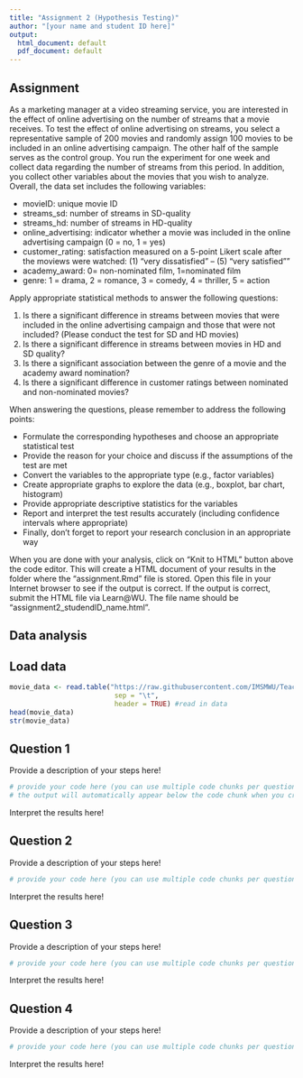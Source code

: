```yaml
---
title: "Assignment 2 (Hypothesis Testing)"
author: "[your name and student ID here]"
output:
  html_document: default
  pdf_document: default
---
```


## Assignment

As a marketing manager at a video streaming service, you are interested in the effect of online advertising on the number of streams that a movie receives. To test the effect of online advertising on streams, you select a representative sample of 200 movies and randomly assign 100 movies to be included in an online advertising campaign. The other half of the sample serves as the control group. You run the experiment for one week and collect data regarding the number of streams from this period. In addition, you collect other variables about the movies that you wish to analyze. Overall, the data set includes the following variables:

* movieID: unique movie ID
* streams_sd: number of streams in SD-quality
* streams_hd: number of streams in HD-quality
* online_advertising: indicator whether a movie was included in the online advertising campaign (0 = no, 1 = yes) 
* customer_rating: satisfaction measured on a 5-point Likert scale after the moviews were watched: (1) "very dissatisfied" – (5) "very satisfied""
* academy_award: 0= non-nominated film, 1=nominated film
* genre: 1 = drama, 2 = romance, 3 = comedy, 4 = thriller, 5 = action

Apply appropriate statistical methods to answer the following questions:

1. Is there a significant difference in streams between movies that were included in the online advertising campaign and those that were not included? (Please conduct the test for SD and HD movies)
2. Is there a significant difference in streams between movies in HD and SD quality?
3. Is there a significant association between the genre of a movie and the academy award nomination?
4. Is there a significant difference in customer ratings between nominated and non-nominated movies?

When answering the questions, please remember to address the following points:

* Formulate the corresponding hypotheses and choose an appropriate statistical test
* Provide the reason for your choice and discuss if the assumptions of the test are met 
* Convert the variables to the appropriate type (e.g., factor variables)
* Create appropriate graphs to explore the data (e.g., boxplot, bar chart, histogram)
* Provide appropriate descriptive statistics for the variables
* Report and interpret the test results accurately (including confidence intervals where appropriate)  
* Finally, don't forget to report your research conclusion in an appropriate way

When you are done with your analysis, click on "Knit to HTML" button above the code editor. This will create a HTML document of your results in the folder where the "assignment.Rmd" file is stored. Open this file in your Internet browser to see if the output is correct. If the output is correct, submit the HTML file via Learn\@WU. The file name should be "assignment2_studendID_name.html".

## Data analysis

## Load data

```r
movie_data <- read.table("https://raw.githubusercontent.com/IMSMWU/Teaching/master/MRDA2017/assignment1.4.dat", 
                          sep = "\t", 
                          header = TRUE) #read in data
head(movie_data)
str(movie_data)
```

## Question 1

Provide a description of your steps here!

```r
# provide your code here (you can use multiple code chunks per question if you like)
# the output will automatically appear below the code chunk when you create the html file
```

Interpret the results here!

## Question 2

Provide a description of your steps here!

```r
# provide your code here (you can use multiple code chunks per question if you like)
```

Interpret the results here!

## Question 3

Provide a description of your steps here!

```r
# provide your code here (you can use multiple code chunks per question if you like)
```

Interpret the results here!

## Question 4

Provide a description of your steps here!

```r
# provide your code here (you can use multiple code chunks per question if you like)
```

Interpret the results here!

